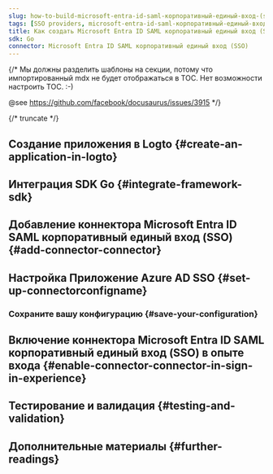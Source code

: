 ```yaml
---
slug: how-to-build-microsoft-entra-id-saml-корпоративный-единый-вход-(sso)-sign-in-with-go-and-logto
tags: [SSO providers, microsoft-entra-id-saml-корпоративный-единый-вход-(sso), go, go, SAML authentication, enterprise login, SSO login]
title: Как создать Microsoft Entra ID SAML корпоративный единый вход (SSO) с помощью Go
sdk: Go
connector: Microsoft Entra ID SAML корпоративный единый вход (SSO)
---
```


{/*
  Мы должны разделить шаблоны на секции, потому что импортированный mdx не будет отображаться в TOC.
  Нет возможности настроить TOC. :-)

  @see https://github.com/facebook/docusaurus/issues/3915
*/}




{/* truncate */}

<Intro connector={connector} sdk="Go" link="https://go.dev" />

## Создание приложения в Logto \{#create-an-application-in-logto}

<CreateApplication type="Traditional web" framework="Go" />

## Интеграция SDK Go \{#integrate-framework-sdk}

<IntegrateSdk />

## Добавление коннектора Microsoft Entra ID SAML корпоративный единый вход (SSO) \{#add-connector-connector}

<AddSsoConnector framework="Go" />

## Настройка Приложение Azure AD SSO \{#set-up-connectorconfigname}

<ConnectorGuide />

### Сохраните вашу конфигурацию \{#save-your-configuration}

<SaveYourConfiguration connector={connector} />

## Включение коннектора Microsoft Entra ID SAML корпоративный единый вход (SSO) в опыте входа \{#enable-connector-connector-in-sign-in-experience}

<EnableSsoConnector />

## Тестирование и валидация \{#testing-and-validation}

<TestingAndValidation connector={connector} sdk="Go" />

## Дополнительные материалы \{#further-readings}

<FurtherReadings />